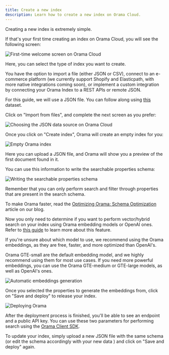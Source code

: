 ```yaml
---
title: Create a new index
description: Learn how to create a new index on Orama Cloud.
---
```


Creating a new index is extremely simple.

If that's your first time creating an index on Orama Cloud, you will see the following screen:

<img
  src='/cloud/guides/working-with-indexes/first-time.png'
  alt='First-time welcome screen on Orama Cloud'
/>

Here, you can select the type of index you want to create.

You have the option to import a file (either JSON or CSV), connect to an e-commerce platform (we currently support Shopify and Elasticpath, with more native integrations coming soon), or implement a custom integration by connecting your Orama Index to a REST APIs or remote JSON.

For this guide, we will use a JSON file. You can follow along using [this](/cloud/guides/example-datasets/games.json) dataset.

Click on "Import from files", and complete the next screen as you prefer:

<img
  src='/cloud/guides/working-with-indexes/uploading-a-file.png'
  alt='Choosing the JSON data source on Orama Cloud'
/>

Once you click on "Create index", Orama will create an empty index for you:

<img
  src='/cloud/guides/working-with-indexes/empty-index.png'
  alt='Empty Orama index'
/>

Here you can upload a JSON file, and Orama will show you a preview of the first document found in it.

You can use this information to write the searchable properties schema:

<img
  src='/cloud/guides/working-with-indexes/writing-the-schema.png'
  alt='Writing the searchable properties schema'
/>

Remember that you can only perform search and filter through properties that are present in the search schema.

To make Orama faster, read the [Optimizing Orama: Schema Optimization](https://askorama.com/blog/optimizing-orama-schema-optimization) article on our blog.

Now you only need to determine if you want to perform vector/hybrid search on your index using Orama embedding models or OpenAI ones. Refer to [this guide](/cloud/orama-ai/automatic-embeddings-generation#automatic-embeddings-generation) to learn more about this feature.

If you're unsure about which model to use, we recommend using the Orama embeddings, as they are free, faster, and more optimized than OpenAI's.

Orama GTE-small are the default embedding model, and we highly recommend using them for most use cases. If you need more powerful embeddings, you can use the Orama GTE-medium or GTE-large models, as well as OpenAI's ones.

<img
  src='/cloud/guides/working-with-indexes/automatic-embeddings-generation.png'
  alt='Automatic embeddings generation'
/>

Once you selected the properties to generate the embeddings from, click on "Save and deploy" to release your index.

<img
  src='/cloud/guides/working-with-indexes/deploy.png'
  alt='Deploying Orama'
/>

After the deployment process is finished, you'll be able to see an endpoint and a public API key. You can use these two parameters for performing search using the [Orama Client SDK](/cloud/integrating-orama-cloud/javascript-sdk).

To update your index, simply upload a new JSON file with the same schema (or edit the schema accordingly with your new data ) and click on "Save and deploy" again.
